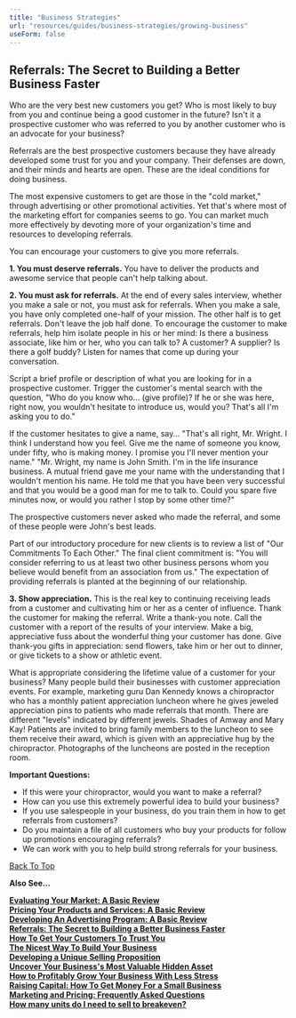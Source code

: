 ```yaml
---
title: "Business Strategies"
url: "resources/guides/business-strategies/growing-business"
useForm: false
---
```

  

Referrals: The Secret to Building a Better Business Faster
----------------------------------------------------------

Who are the very best new customers you get? Who is most likely to buy from you and continue being a good customer in the future? Isn't it a prospective customer who was referred to you by another customer who is an advocate for your business?

Referrals are the best prospective customers because they have already developed some trust for you and your company. Their defenses are down, and their minds and hearts are open. These are the ideal conditions for doing business.

The most expensive customers to get are those in the "cold market," through advertising or other promotional activities. Yet that's where most of the marketing effort for companies seems to go. You can market much more effectively by devoting more of your organization's time and resources to developing referrals.

You can encourage your customers to give you more referrals.

**1\. You must deserve referrals.** You have to deliver the products and awesome service that people can't help talking about.

**2\. You must ask for referrals.** At the end of every sales interview, whether you make a sale or not, you must ask for referrals. When you make a sale, you have only completed one-half of your mission. The other half is to get referrals. Don't leave the job half done. To encourage the customer to make referrals, help him isolate people in his or her mind: Is there a business associate, like him or her, who you can talk to? A customer? A supplier? Is there a golf buddy? Listen for names that come up during your conversation.

Script a brief profile or description of what you are looking for in a prospective customer. Trigger the customer's mental search with the question, "Who do you know who... (give profile)? If he or she was here, right now, you wouldn't hesitate to introduce us, would you? That's all I'm asking you to do."

If the customer hesitates to give a name, say... "That's all right, Mr. Wright. I think I understand how you feel. Give me the name of someone you know, under fifty, who is making money. I promise you I'll never mention your name." "Mr. Wright, my name is John Smith. I'm in the life insurance business. A mutual friend gave me your name with the understanding that I wouldn't mention his name. He told me that you have been very successful and that you would be a good man for me to talk to. Could you spare five minutes now, or would you rather I stop by some other time?"

The prospective customers never asked who made the referral, and some of these people were John's best leads.

Part of our introductory procedure for new clients is to review a list of "Our Commitments To Each Other." The final client commitment is: "You will consider referring to us at least two other business persons whom you believe would benefit from an association from us." The expectation of providing referrals is planted at the beginning of our relationship.

**3\. Show appreciation.** This is the real key to continuing receiving leads from a customer and cultivating him or her as a center of influence. Thank the customer for making the referral. Write a thank-you note. Call the customer with a report of the results of your interview. Make a big, appreciative fuss about the wonderful thing your customer has done. Give thank-you gifts in appreciation: send flowers, take him or her out to dinner, or give tickets to a show or athletic event.

What is appropriate considering the lifetime value of a customer for your business? Many people build their businesses with customer appreciation events. For example, marketing guru Dan Kennedy knows a chiropractor who has a monthly patient appreciation luncheon where he gives jeweled appreciation pins to patients who made referrals that month. There are different "levels" indicated by different jewels. Shades of Amway and Mary Kay! Patients are invited to bring family members to the luncheon to see them receive their award, which is given with an appreciative hug by the chiropractor. Photographs of the luncheons are posted in the reception room.

**Important Questions:**

*   If this were your chiropractor, would you want to make a referral?
*   How can you use this extremely powerful idea to build your business?
*   If you use salespeople in your business, do you train them in how to get referrals from customers?
*   Do you maintain a file of all customers who buy your products for follow up promotions encouraging referrals?
*   We can work with you to help build strong referrals for your business.

[Back To Top](#top)

**Also See...**

[**Evaluating Your Market: A Basic Review**](/resources/guides/business-strategies/evaluating-market-fg)  
[**Pricing Your Products and Services: A Basic Review**](/resources/guides/business-strategies/pricing-products-services-fg)  
[**Developing An Advertising Program: A Basic Review**](/resources/guides/business-strategies/developing-advertising-fg)  
[**Referrals: The Secret to Building a Better Business Faster**](/resources/guides/business-strategies/referral-fg)  
[**How To Get Your Customers To Trust You**](/resources/guides/business-strategies/get-customers-trust-fg)  
[**The Nicest Way To Build Your Business**](/resources/guides/business-strategies/build-business-fg)  
[**Developing a Unique Selling Proposition**](/resources/guides/business-strategies/developing-selling-proposition-fg)  
[**Uncover Your Business's Most Valuable Hidden Asset**](/resources/guides/business-strategies/uncover-business-asset-fg)  
[**How to Profitably Grow Your Business With Less Stress**](/resources/guides/business-strategies/grow-business-fg)  
[**Raising Capital: How To Get Money For a Small Business**](/resources/guides/business-strategies/raising-capital-fg)  
[**Marketing and Pricing: Frequently Asked Questions**](/resources/guides/frequently-asked-questions/marketing-pricing-faq)  
[**How many units do I need to sell to breakeven?**](http://www.calcxml.com/calculators/breakeven-analysis?skn=481)  

